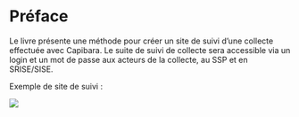 # Préface {.unnumbered}

Le livre présente une méthode pour créer un site de suivi d'une collecte effectuée avec Capibara. Le suite de suivi de collecte sera accessible via un login et un mot de passe aux acteurs de la collecte, au SSP et en SRISE/SISE.

Exemple de site de suivi :

![](images/accueil_exf.png)
